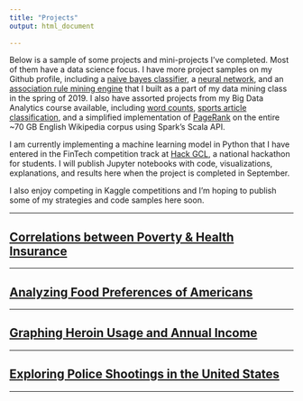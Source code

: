 ```yaml
---
title: "Projects"
output: html_document
  
---
```

Below is a sample of some projects and mini-projects I've completed. Most of them have a data science focus. I have more project samples on my Github profile, including a [naive bayes classifier](https://github.com/JulianneZech/naivebayes), a [neural network](https://github.com/JulianneZech/neuralnetwork), and an [association rule mining engine](https://github.com/JulianneZech/associationmining) that I built as a part of my data mining class in the spring of 2019. I also have assorted projects from my Big Data Analytics course available, including [word counts](https://github.com/JulianneZech/Wikipedia-Word-Counts), [sports article classification](https://github.com/JulianneZech/Sports-Classification), and a simplified implementation of [PageRank](https://github.com/JulianneZech/Wikipedia-PageRank) on the entire ~70 GB English Wikipedia corpus using  Spark's Scala API. 



I am currently implementing a machine learning model in Python that I have entered in the FinTech competition track at [Hack GCL](https://www.girlscomputingleague.org/events/hack-gcl-at-capital-one/), a national hackathon for students. I will publish Jupyter notebooks with code, visualizations, explanations, and results here when the project is completed in September. 


I also enjoy competing in Kaggle competitions and I'm hoping to publish some of my strategies and code samples here soon.


---


## [Correlations between Poverty & Health Insurance](https://juliannezech.shinyapps.io/lab2/)


---


## [Analyzing Food Preferences of Americans](projects/MyWork_FullLab01.html)


---


## [Graphing Heroin Usage and Annual Income](projects/my_work_-_MiniLab01_-_Initial_Work.html)


---


## [Exploring Police Shootings in the United States](projects/my-work-police-shooting-graphs.html)


---
